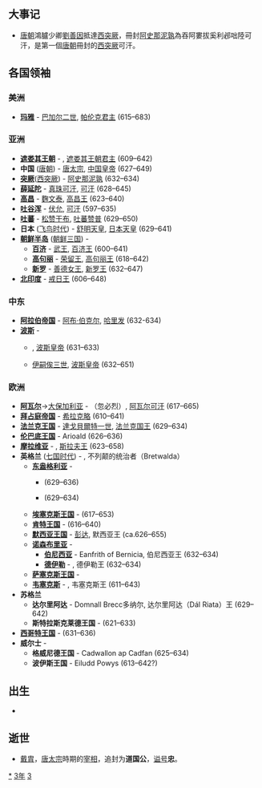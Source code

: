 {{yearTOC|633|高昌'''[[延壽_(高昌)|延壽]]十年'''；唐'''[[貞觀|貞觀]]七年'''；新罗'''[[建福_(新羅)|建福]]五十年'''}}

== 大事记 ==
*[[唐朝|唐朝]]鴻臚少卿[[劉善因|劉善因]]抵達[[西突厥|西突厥]]，冊封[[阿史那泥孰|阿史那泥孰]]為吞阿婁拔奚利邲咄陸可汗，是第一個[[唐朝|唐朝]]冊封的[[西突厥|西突厥]]可汗。

== 各国领袖 ==
===美洲===
*'''[[玛雅文明|玛雅]]''' - [[巴加尔二世|巴加尔二世]], [[帕伦克|帕伦克君主]] (615–683)

===亚洲===
*'''[[遮娄其王朝|遮娄其王朝]]''' - {{tsl|en|Pulakesi II|補羅稽舍二世}}, [[遮娄其王朝|遮娄其王朝君主]] (609–642)
*'''中国''' ([[唐朝|唐朝]]) - [[唐太宗|唐太宗]], [[中国皇帝|中国皇帝]] (627–649)
*'''[[突厥|突厥]]'''([[西突厥|西突厥]]) - [[阿史那泥孰|阿史那泥孰]] (632–634)
*'''[[薛延陀|薛延陀]]''' - [[真珠可汗|真珠可汗]], [[可汗|可汗]] (628–645)
*'''[[高昌|高昌]]''' - [[麴文泰|麴文泰]], [[麴氏高昌|高昌王]] (623–640)
*'''[[吐谷浑|吐谷浑]]''' - [[伏允|伏允]], [[吐谷浑首领列表|可汗]] (597–635)
*'''[[吐蕃|吐蕃]]''' - [[松赞干布|松赞干布]], [[吐蕃国王列表|吐蕃赞普]] (629–650)
*'''日本''' ([[飞鸟时代|飞鸟时代]]) - [[舒明天皇|舒明天皇]], [[日本天皇|日本天皇]] (629–641)
*'''[[朝鲜半岛|朝鲜半岛]]''' ([[朝鲜三国|朝鲜三国]]) -
**'''[[百济|百济]]''' - [[百济武王|武王]], [[百济君主列表|百济王]] (600–641)
**'''[[高句丽|高句丽]]''' - [[荣留王|荣留王]], [[高句丽君主列表|高句丽王]] (618–642)
**'''[[新罗|新罗]]''' - [[善德女王|善德女王]], [[新罗君主列表|新罗王]] (632–647)
*'''[[北印度|北印度]]''' - [[戒日王|戒日王]] (606–648)

===中东===
*'''[[阿拉伯帝国|阿拉伯帝国]]''' - [[阿布·伯克尔|阿布·伯克尔]], [[哈里发|哈里发]] (632-634)
*'''[[波斯|波斯]]''' - 
**{{tsl|en|Khosrau IV|霍斯劳四世}}, [[萨珊王朝|波斯皇帝]] (631–633)
**[[伊嗣俟三世|伊嗣俟三世]], [[萨珊王朝|波斯皇帝]] (632–651)
===欧洲===
*'''[[阿瓦尔人|阿瓦尔]]'''→[[大保加利亚_(中世纪)|大保加利亚]] - {{tsl|en|Kubrat|库勃拉特}}（忽必烈）, [[可汗|阿瓦尔可汗]] (617–665)
*'''[[拜占庭帝国|拜占庭帝国]]''' - [[希拉克略|希拉克略]] (610–641)
*'''[[法兰克王国|法兰克王国]]''' - [[達戈貝爾特一世|達戈貝爾特一世]], [[法兰克国王列表|法兰克国王]] (629–634)
*'''[[伦巴底人|伦巴底王国]]''' - Arioald (626–636)
*'''[[摩拉维亚|摩拉维亚]]''' - {{link-en|萨莫 (国王)|Samo|萨莫}}, [[斯拉夫人|斯拉夫王]] (623–658)
*'''英格兰''' ([[七国时代|七国时代]]) - {{link-en|埃德温|Edwin of Northumbria}}, 不列颠的统治者（Bretwalda）
**'''[[东盎格利亚|东盎格利亚]]''' - 
***{{link-en|艾格利司|Ecgric of East Anglia}} (629–636)
***{{link-en|西格伯特|Sigebert of East Anglia}} (629–634)
**'''[[埃塞克斯王国|埃塞克斯王国]]''' - {{link-en|西吉伯特一世|Sigeberht I of Essex}} (617–653)
**'''[[肯特王国|肯特王国]]''' - {{link-en|伊德鲍尔德|Eadbald of Kent}} (616–640)
**'''[[默西亚王国|默西亚王国]]''' - [[彭达_(麦西亚)|彭达]], 默西亚王 (ca.626–655)
**'''[[诺森布里亚|诺森布里亚]]''' - 
***'''[[伯尼西亞|伯尼西亚]]''' - Eanfrith of Bernicia, 伯尼西亚王 (632–634)
***'''[[德伊勒|德伊勒]]''' - {{link-en|欧斯瑞克|Osric of Deira}}, 德伊勒王 (632–634)
**'''[[萨塞克斯王国|萨塞克斯王国]]''' -
**'''[[韦塞克斯|韦塞克斯]]''' - {{link-en|西内吉尔斯|Cynegils of Wessex}}, 韦塞克斯王 (611–643)
*'''苏格兰'''
**'''达尔里阿达''' - Domnall Brecc多纳尔, 达尔里阿达（Dál Riata）王 (629–642)
**'''斯特拉斯克莱德王国''' - {{link-en|比利一世|Bili I of Strathclyde}} (621–633)
*'''[[西哥特王国|西哥特王国]]''' - {{link-en|希森安德|Sisenand}}(631–636)
*'''威尔士''' -
**'''格威尼德王国''' - Cadwallon ap Cadfan (625–634)
**'''波伊斯王国''' - Eiludd Powys (613–642?)

== 出生 ==
*

== 逝世 ==
{{Wikisource year mention}}
* [[戴胄|戴胄]]，[[唐太宗|唐太宗]]時期的[[宰相|宰相]]，追封为'''道国公'''，[[谥号|谥号]]'''忠'''。

[[Category:633年|*]]
[[Category:630年代|3年]]
[[Category:7世纪各年|3]]